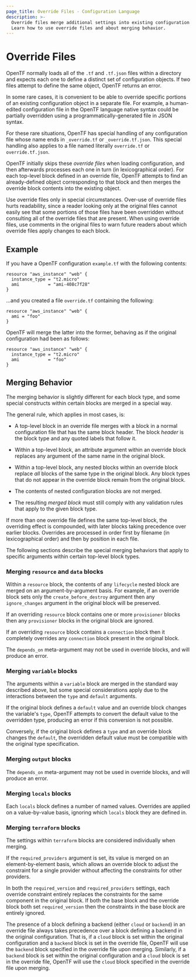 ```yaml
---
page_title: Override Files - Configuration Language
description: >-
  Override files merge additional settings into existing configuration objects.
  Learn how to use override files and about merging behavior.
---
```


# Override Files

OpenTF normally loads all of the `.tf` and `.tf.json` files within a
directory and expects each one to define a distinct set of configuration
objects. If two files attempt to define the same object, OpenTF returns
an error.

In some rare cases, it is convenient to be able to override specific portions
of an existing configuration object in a separate file. For example, a
human-edited configuration file in the OpenTF language native syntax
could be partially overridden using a programmatically-generated file
in JSON syntax.

For these rare situations, OpenTF has special handling of any configuration
file whose name ends in `_override.tf` or `_override.tf.json`. This special
handling also applies to a file named literally `override.tf` or
`override.tf.json`.

OpenTF initially skips these _override files_ when loading configuration,
and then afterwards processes each one in turn (in lexicographical order). For
each top-level block defined in an override file, OpenTF attempts to find
an already-defined object corresponding to that block and then merges the
override block contents into the existing object.

Use override files only in special circumstances. Over-use of override files
hurts readability, since a reader looking only at the original files cannot
easily see that some portions of those files have been overridden without
consulting all of the override files that are present. When using override
files, use comments in the original files to warn future readers about which
override files apply changes to each block.

## Example

If you have a OpenTF configuration `example.tf` with the following contents:

```hcl
resource "aws_instance" "web" {
  instance_type = "t2.micro"
  ami           = "ami-408c7f28"
}
```

...and you created a file `override.tf` containing the following:

```hcl
resource "aws_instance" "web" {
  ami = "foo"
}
```

OpenTF will merge the latter into the former, behaving as if the original
configuration had been as follows:

```hcl
resource "aws_instance" "web" {
  instance_type = "t2.micro"
  ami           = "foo"
}
```

## Merging Behavior

The merging behavior is slightly different for each block type, and some
special constructs within certain blocks are merged in a special way.

The general rule, which applies in most cases, is:

* A top-level block in an override file merges with a block in a normal
  configuration file that has the same block header. The block _header_ is the
  block type and any quoted labels that follow it.

* Within a top-level block, an attribute argument within an override block
  replaces any argument of the same name in the original block.

* Within a top-level block, any nested blocks within an override block replace
  _all_ blocks of the same type in the original block. Any block types that
  do not appear in the override block remain from the original block.

* The contents of nested configuration blocks are not merged.

* The resulting _merged block_ must still comply with any validation rules
  that apply to the given block type.

If more than one override file defines the same top-level block, the overriding
effect is compounded, with later blocks taking precedence over earlier blocks.
Overrides are processed in order first by filename (in lexicographical order)
and then by position in each file.

The following sections describe the special merging behaviors that apply to
specific arguments within certain top-level block types.

### Merging `resource` and `data` blocks

Within a `resource` block, the contents of any `lifecycle` nested block are
merged on an argument-by-argument basis. For example, if an override block
sets only the `create_before_destroy` argument then any `ignore_changes`
argument in the original block will be preserved.

If an overriding `resource` block contains one or more `provisioner` blocks
then any `provisioner` blocks in the original block are ignored.

If an overriding `resource` block contains a `connection` block then it
completely overrides any `connection` block present in the original block.

The `depends_on` meta-argument may not be used in override blocks, and will
produce an error.

### Merging `variable` blocks

The arguments within a `variable` block are merged in the standard way
described above, but some special considerations apply due to the interactions
between the `type` and `default` arguments.

If the original block defines a `default` value and an override block changes
the variable's `type`, OpenTF attempts to convert the default value to
the overridden type, producing an error if this conversion is not possible.

Conversely, if the original block defines a `type` and an override block changes
the `default`, the overridden default value must be compatible with the
original type specification.

### Merging `output` blocks

The `depends_on` meta-argument may not be used in override blocks, and will
produce an error.

### Merging `locals` blocks

Each `locals` block defines a number of named values. Overrides are applied
on a value-by-value basis, ignoring which `locals` block they are defined in.

### Merging `terraform` blocks

The settings within `terraform` blocks are considered individually when
merging.

If the `required_providers` argument is set, its value is merged on an
element-by-element basis, which allows an override block to adjust the
constraint for a single provider without affecting the constraints for
other providers.

In both the `required_version` and `required_providers` settings, each override
constraint entirely replaces the constraints for the same component in the
original block. If both the base block and the override block both set
`required_version` then the constraints in the base block are entirely ignored.

The presence of a block defining a backend (either `cloud` or `backend`) in an override
file always takes precedence over a block defining a backend in the original configuration.
That is, if a `cloud` block is set within the original configuration and a `backend` block is
set in the override file, OpenTF will use the `backend` block specified in the override file upon merging.
Similarly, if a `backend` block is set within the original configuration and a `cloud` block
is set in the override file, OpenTF will use the `cloud` block specified in the override
file upon merging.
